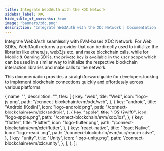 ```yaml
---
title: Integrate Web3Auth with the XDC Network
sidebar_label: XDC
hide_table_of_contents: true
image: "banners/xdc.png"
description: "Integrate Web3Auth with the XDC Network | Documentation - Web3Auth"
---
```



<SEO
  title="Integrate Web3Auth with the XDC Network"
  description="Integrate Web3Auth with the XDC Network | Documentation - Web3Auth"
  image="https://web3auth.io/docs/banners/xdc.png"
  slug="/connect-blockchain/evm/xdc"
/>

Integrate Web3Auth seamlessly with EVM-based XDC Network. For Web SDKs, Web3Auth returns a provider
that can be directly used to initialize the libraries like ethers.js, web3.js etc. and make
blockchain calls, while for Mobile & Gaming SDKs, the private key is available in the user scope
which can be used in a similar way to initialize the respective blockchain interaction libraries and
make calls to the network.

This documentation provides a straightforward guide for developers looking to implement blockchain
connections quickly and effortlessly across various platforms.

  {
    name: "",
    description: "",
    tiles: [
      {
        key: "web",
        title: "Web",
        icon: "logo-js.png",
        path: "/connect-blockchain/evm/xdc/web",
      },
      {
        key: "android",
        title: "Android (Kotlin)",
        icon: "logo-android.png",
        path: "/connect-blockchain/evm/xdc/android",
      },
      {
        key: "apple",
        title: "iOS (Swift)",
        icon: "logo-apple.png",
        path: "/connect-blockchain/evm/xdc/ios",
      },
      {
        key: "flutter",
        title: "Flutter",
        icon: "logo-flutter.png",
        path: "/connect-blockchain/evm/xdc/flutter",
      },
      {
        key: "react-native",
        title: "React Native",
        icon: "logo-react.png",
        path: "/connect-blockchain/evm/xdc/react-native",
      },
      {
        key: "unity",
        title: "Unity",
        icon: "logo-unity.png",
        path: "/connect-blockchain/evm/xdc/unity",
      },
    ],
  },
];

<Tiles tileGroups={XDC} />
